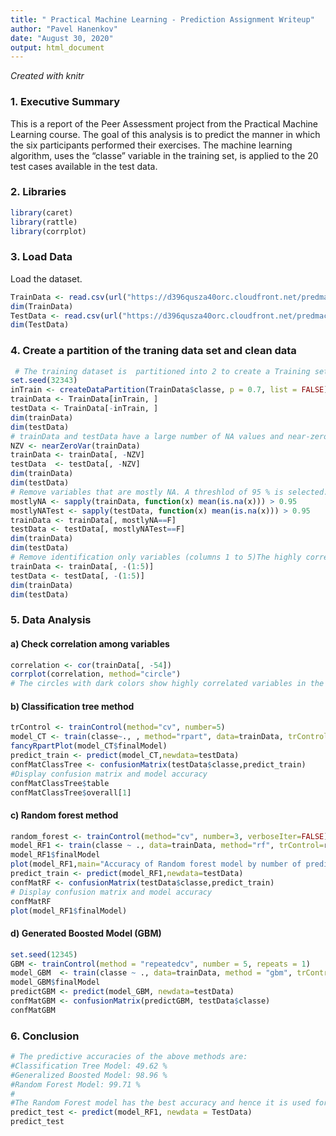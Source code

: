 ```yaml
---
title: " Practical Machine Learning - Prediction Assignment Writeup"
author: "Pavel Hanenkov"
date: "August 30, 2020"
output: html_document
---
```

*Created with knitr*

### 1. Executive Summary

This is a  report of the Peer Assessment project from the Practical Machine Learning course. The goal of this analysis is to predict the manner in which the six participants performed their exercises. The machine learning algorithm,  uses the "classe" variable in the training set, is applied to the 20 test cases available in the test data. 

### 2. Libraries
```r
library(caret)
library(rattle)
library(corrplot)
```

### 3. Load Data
Load the dataset.
```r
TrainData <- read.csv(url("https://d396qusza40orc.cloudfront.net/predmachlearn/pml-training.csv"),header=TRUE)
dim(TrainData)
TestData <- read.csv(url("https://d396qusza40orc.cloudfront.net/predmachlearn/pml-testing.csv"),header=TRUE)
dim(TestData)
```

### 4. Create a partition of the traning data set and clean data

```r
 # The training dataset is  partitioned into 2 to create a Training set with 70% of the data for the modeling process.  A Test set is created with the remaining 30% for the validations.
set.seed(32343)
inTrain <- createDataPartition(TrainData$classe, p = 0.7, list = FALSE)
trainData <- TrainData[inTrain, ]
testData <- TrainData[-inTrain, ]
dim(trainData)
dim(testData)
# trainData and testData have a large number of NA values and near-zero-variance (NZV) variables. Remove both.
NZV <- nearZeroVar(trainData)
trainData <- trainData[, -NZV]
testData  <- testData[, -NZV]
dim(trainData)
dim(testData)
# Remove variables that are mostly NA. A threshlod of 95 % is selected.
mostlyNA <- sapply(trainData, function(x) mean(is.na(x))) > 0.95
mostlyNATest <- sapply(testData, function(x) mean(is.na(x))) > 0.95
trainData <- trainData[, mostlyNA==F]
testData <- testData[, mostlyNATest==F]
dim(trainData)
dim(testData)
# Remove identification only variables (columns 1 to 5)The highly correlated variables are shown in dark colors in the graph above. To make an even more compact analysis, a PCA (Principal Components Analysis) could be performed as a pre-processing step to the datasets. Nevertheless, as the correlations are quite few, this step will not be applied for this assignment.
trainData <- trainData[, -(1:5)]
testData <- testData[, -(1:5)]
dim(trainData)
dim(testData)
```
### 5. Data Analysis 
####  a)  Check correlation among variables

```r
correlation <- cor(trainData[, -54])
corrplot(correlation, method="circle")
# The circles with dark colors show highly correlated variables in the graph above. Correlations do not seem to give any analysis points as they are very less.
```

#### b) Classification tree method


```r
trControl <- trainControl(method="cv", number=5)
model_CT <- train(classe~., , method="rpart", data=trainData, trControl=trControl)
fancyRpartPlot(model_CT$finalModel)
predict_train <- predict(model_CT,newdata=testData)
confMatClassTree <- confusionMatrix(testData$classe,predict_train)
#Display confusion matrix and model accuracy
confMatClassTree$table
confMatClassTree$overall[1]
```
#### c)  Random forest method

```r
random_forest <- trainControl(method="cv", number=3, verboseIter=FALSE)
model_RF1 <- train(classe ~ ., data=trainData, method="rf", trControl=random_forest)
model_RF1$finalModel
plot(model_RF1,main="Accuracy of Random forest model by number of predictors")
predict_train <- predict(model_RF1,newdata=testData)
confMatRF <- confusionMatrix(testData$classe,predict_train)
# Display confusion matrix and model accuracy
confMatRF
plot(model_RF1$finalModel)
```

#### d) Generated Boosted Model (GBM)

```r
set.seed(12345)
GBM <- trainControl(method = "repeatedcv", number = 5, repeats = 1)
model_GBM  <- train(classe ~ ., data=trainData, method = "gbm", trControl = GBM, verbose = FALSE)
model_GBM$finalModel
predictGBM <- predict(model_GBM, newdata=testData)
confMatGBM <- confusionMatrix(predictGBM, testData$classe)
confMatGBM
```

### 6. Conclusion
```r
# The predictive accuracies of the above methods are:
#Classification Tree Model: 49.62 %
#Generalized Boosted Model: 98.96 %       
#Random Forest Model: 99.71 %
#
#The Random Forest model has the best accuracy and hence it is used for predictions on the 20 data points from the original testing dataset.
predict_test <- predict(model_RF1, newdata = TestData)
predict_test
```
